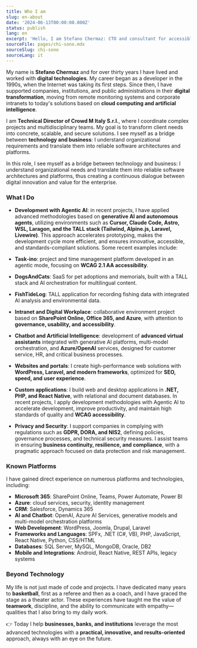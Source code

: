 ```yaml
---
title: Who I am
slug: en-about
date: '2024-06-13T00:00:00.000Z'
status: publish
lang: en
excerpt: 'Hello, I am Stefano Chermaz: CTO and consultant for accessible and efficient digital solutions.'
sourceFile: pages/chi-sono.mdx
sourceSlug: chi-sono
sourceLang: it
---
```


<div class="content-large">


My name is **Stefano Chermaz** and for over thirty years I have lived and worked with **digital technologies**. My career began as a developer in the 1990s, when the Internet was taking its first steps. Since then, I have supported companies, institutions, and public administrations in their **digital transformation**, moving from remote monitoring systems and corporate intranets to today's solutions based on **cloud computing and artificial intelligence**.

<TwoCol src="/images/stefano chermaz.jpg" alt="Stefano Chermaz" width={800} height={1000} caption="Stefano Chermaz" columns="34% 66%">

I am **Technical Director of Crowd M Italy S.r.l.**, where I coordinate complex projects and multidisciplinary teams. My goal is to transform client needs into concrete, scalable, and secure solutions. I see myself as a bridge between **technology and business**: I understand organizational requirements and translate them into reliable software architectures and platforms.

In this role, I see myself as a bridge between technology and business: I understand organizational needs and translate them into reliable software architectures and platforms, thus creating a continuous dialogue between digital innovation and value for the enterprise.

</TwoCol>


### What I Do

* **Development with Agentic AI**: in recent projects, I have applied advanced methodologies based on **generative AI and autonomous agents**, utilizing environments such as **Cursor, Claude Code, Astro, WSL, Laragon, and the TALL stack (Tailwind, Alpine.js, Laravel, Livewire)**. This approach accelerates prototyping, makes the development cycle more efficient, and ensures innovative, accessible, and standards-compliant solutions. Some recent examples include:

* **Task‑ino**: project and time management platform developed in an agentic mode, focusing on **WCAG 2.1 AA accessibility**.
* **DogsAndCats**: SaaS for pet adoptions and memorials, built with a TALL stack and AI orchestration for multilingual content.
* **FishTideLog**: TALL application for recording fishing data with integrated AI analysis and environmental data.
* **Intranet and Digital Workplace**: collaborative environment project based on **SharePoint Online, Office 365, and Azure**, with attention to **governance, usability, and accessibility**.
* **Chatbot and Artificial Intelligence**: development of **advanced virtual assistants** integrated with generative AI platforms, multi-model orchestration, and **Azure/OpenAI** services, designed for customer service, HR, and critical business processes.
* **Websites and portals**: I create high-performance web solutions with **WordPress, Laravel, and modern frameworks**, optimized for **SEO, speed, and user experience**.
* **Custom applications**: I build web and desktop applications in **.NET, PHP, and React Native**, with relational and document databases. In recent projects, I apply development methodologies with Agentic AI to accelerate development, improve productivity, and maintain high standards of quality and **WCAG accessibility**.
* **Privacy and Security**: I support companies in complying with regulations such as **GDPR, DORA, and NIS2**, defining policies, governance processes, and technical security measures. I assist teams in ensuring **business continuity, resilience, and compliance**, with a pragmatic approach focused on data protection and risk management.

### Known Platforms

I have gained direct experience on numerous platforms and technologies, including:

* **Microsoft 365**: SharePoint Online, Teams, Power Automate, Power BI
* **Azure**: cloud services, security, identity management
* **CRM**: Salesforce, Dynamics 365
* **AI and Chatbot**: OpenAI, Azure AI Services, generative models and multi-model orchestration platforms
* **Web Development**: WordPress, Joomla, Drupal, Laravel
* **Frameworks and Languages**: SPFx, .NET (C#, VB), PHP, JavaScript, React Native, Python, CSS/HTML
* **Databases**: SQL Server, MySQL, MongoDB, Oracle, DB2
* **Mobile and Integrations**: Android, React Native, REST APIs, legacy systems

### Beyond Technology

My life is not just made of code and projects. I have dedicated many years to **basketball**, first as a referee and then as a coach, and I have graced the stage as a theater actor. These experiences have taught me the value of **teamwork**, discipline, and the ability to communicate with empathy—qualities that I also bring to my daily work.

👉 Today I help **businesses, banks, and institutions** leverage the most advanced technologies with a **practical, innovative, and results-oriented** approach, always with an eye on the future.

</div>